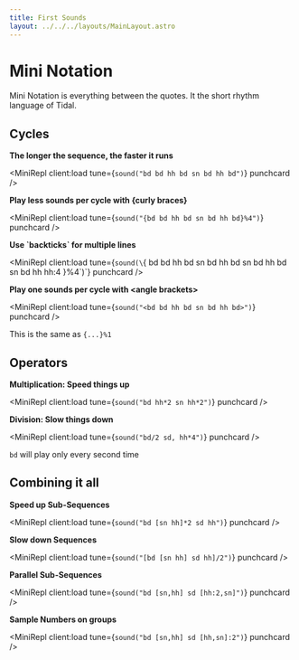 ```yaml
---
title: First Sounds
layout: ../../../layouts/MainLayout.astro
---
```



# Mini Notation

Mini Notation is everything between the quotes. It the short rhythm language of Tidal.

## Cycles

**The longer the sequence, the faster it runs**

<MiniRepl client:load tune={`sound("bd bd hh bd sn bd hh bd")`} punchcard />

**Play less sounds per cycle with \{curly braces\}**

<MiniRepl client:load tune={`sound("{bd bd hh bd sn bd hh bd}%4")`} punchcard />

**Use \`backticks\` for multiple lines**

<MiniRepl
  client:load
  tune={`sound(\`{
    bd bd hh bd 
    sn bd hh bd
    sn bd hh bd
    sn bd hh hh:4
}%4\`)`}
  punchcard
/>

**Play one sounds per cycle with \<angle brackets\>**

<MiniRepl client:load tune={`sound("<bd bd hh bd sn bd hh bd>")`} punchcard />

This is the same as `{...}%1`

## Operators

**Multiplication: Speed things up**

<MiniRepl client:load tune={`sound("bd hh*2 sn hh*2")`} punchcard />

**Division: Slow things down**

<MiniRepl client:load tune={`sound("bd/2 sd, hh*4")`} punchcard />

`bd` will play only every second time

## Combining it all

**Speed up Sub-Sequences**

<MiniRepl client:load tune={`sound("bd [sn hh]*2 sd hh")`} punchcard />

**Slow down Sequences**

<MiniRepl client:load tune={`sound("[bd [sn hh] sd hh]/2")`} punchcard />

**Parallel Sub-Sequences**

<MiniRepl client:load tune={`sound("bd [sn,hh] sd [hh:2,sn]")`} punchcard />

**Sample Numbers on groups**

<MiniRepl client:load tune={`sound("bd [sn,hh] sd [hh,sn]:2")`} punchcard />
